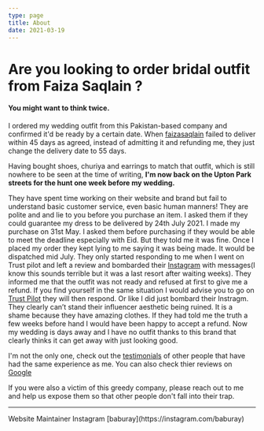 ```yaml
---
type: page
title: About
date: 2021-03-19
---
```


# Are you looking to order bridal outfit from Faiza Saqlain ?

#### You might want to think twice.

I ordered my wedding outfit from this Pakistan-based company and confirmed it'd be ready by a certain date.
When [faizasaqlain](https://www.faizasaqlain.pk/) failed to deliver within 45 days as agreed, instead of admitting it and
refunding me, they just change the delivery date to 55 days.

Having bought shoes, churiya and earrings to match that outfit, which is still nowhere to be seen at the time of writing,
**I'm now back on the Upton Park streets for the hunt one week before my wedding.**

They have spent time working on their website and brand but fail to understand basic customer service, even basic human manners!
They are polite and and lie to you before you purchase an item.
I asked them if they could guarantee my dress to be delivered by 24th July 2021. I made my purchase on 31st May. 
I asked them before purchasing if they would be able to meet the deadline especially with Eid. But they told me it was fine.
Once I placed my order they kept lying to me saying it was being made. It would be dispatched mid July.
They only started responding to me when I went on Trust pilot and left a review and bombarded their [Instagram](https://www.instagram.com/faizasaqlain/?hl=en) with messages(I know this sounds terrible but it was a last resort after waiting weeks).
They informed me that the outfit was not ready and refused at first to give me a refund. 
If you find yourself in the same situation I would advise you to go on [Trust Pilot](https://www.trustpilot.com/review/faizasaqlain.pk) they will then respond. Or like I did just bombard their Instragm. They clearly can’t stand their influencer aesthetic being ruined. 
It is a shame because they have amazing clothes. If they had told me the truth a few weeks before hand I would have been happy to accept a refund. Now my wedding is days away and I have no outfit thanks to this brand that clearly thinks it can get away with just looking good.


I'm not the only one, check out the [testimonials](/testimonials) of other people that have had the same experience as me.
You can also check thier reviews on [Google](https://www.google.com/search?q=faiza+saqlan&hl=en&source=hp&ei=4U37YMbuDs-E8gLckrX4AQ&iflsig=AINFCbYAAAAAYPtb8SDckxd-Mp6EVq9GR8uvJ50EwG4P&oq=faiza+saqlan&gs_lcp=Cgdnd3Mtd2l6EAMyBwgAELEDEAoyBAgAEAoyBAgAEAoyBAgAEAoyBAgAEAoyBAgAEAoyBAgAEAoyBAgAEAoyBAgAEAoyBAgAEAo6CAgAELEDEIMBOgIIADoFCAAQsQM6AgguOggILhDHARCjAjoFCC4QsQM6CAguELEDEIMBOgsILhCxAxDHARCjAjoRCC4QsQMQgwEQxwEQrwEQkwI6DgguELEDEIMBEMcBEK8BOgsILhDHARCvARCTAjoICC4QxwEQrwFQrwhYnRhg2RtoAHAAeACAAfICiAH4FZIBBzEuNC40LjOYAQCgAQGqAQdnd3Mtd2l6&sclient=gws-wiz&ved=0ahUKEwiG4-jIqfrxAhVPglwKHVxJDR8Q4dUDCAo&uact=5#lrd=0x39190448e7430b2d:0xabb48fd589682c81,1,,,)

If you were also a victim of this greedy company, please reach out to me and
help us expose them so that other people don't fall into their trap.

---


<div>
  Website Maintainer Instagram [baburay](https://instagram.com/baburay)
  <br />
</div>

<head>
    <title>A title</title>
</head>